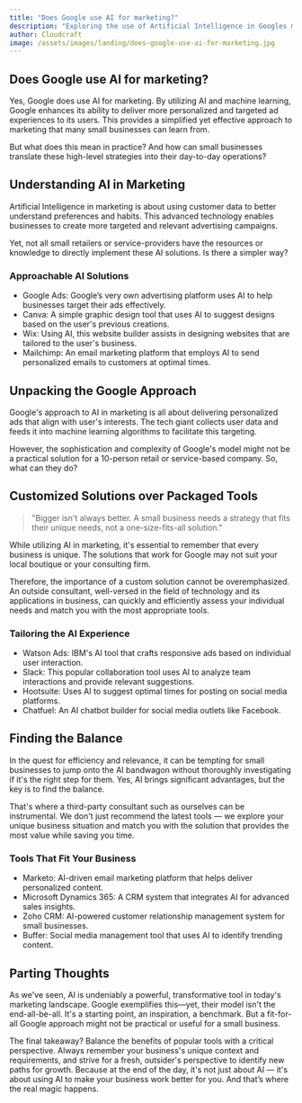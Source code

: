 ```yaml
---
title: "Does Google use AI for marketing?"
description: "Exploring the use of Artificial Intelligence in Googles marketing strategies and how small businesses can learn from this."
author: Cloudcraft
image: /assets/images/landing/does-google-use-ai-for-marketing.jpg
---
```


## Does Google use AI for marketing?

Yes, Google does use AI for marketing. By utilizing AI and machine learning, Google enhances its ability to deliver more personalized and targeted ad experiences to its users. This provides a simplified yet effective approach to marketing that many small businesses can learn from. 

But what does this mean in practice? And how can small businesses translate these high-level strategies into their day-to-day operations?

<ServicesBlurb />

## Understanding AI in Marketing

Artificial Intelligence in marketing is about using customer data to better understand preferences and habits. This advanced technology enables businesses to create more targeted and relevant advertising campaigns. 

Yet, not all small retailers or service-providers have the resources or knowledge to directly implement these AI solutions. Is there a simpler way?

### Approachable AI Solutions

* Google Ads: Google’s very own advertising platform uses AI to help businesses target their ads effectively.
* Canva: A simple graphic design tool that uses AI to suggest designs based on the user's previous creations. 
* Wix: Using AI, this website builder assists in designing websites that are tailored to the user's business. 
* Mailchimp: An email marketing platform that employs AI to send personalized emails to customers at optimal times.

## Unpacking the Google Approach

Google's approach to AI in marketing is all about delivering personalized ads that align with user's interests. The tech giant collects user data and feeds it into machine learning algorithms to facilitate this targeting.

However, the sophistication and complexity of Google's model might not be a practical solution for a 10-person retail or service-based company. So, what can they do?

<GetStartedBlurb />

## Customized Solutions over Packaged Tools

<blockquote> "Bigger isn't always better. A small business needs a strategy that fits their unique needs, not a one-size-fits-all solution." </blockquote>

While utilizing AI in marketing, it's essential to remember that every business is unique. The solutions that work for Google may not suit your local boutique or your consulting firm. 

Therefore, the importance of a custom solution cannot be overemphasized. An outside consultant, well-versed in the field of technology and its applications in business, can quickly and efficiently assess your individual needs and match you with the most appropriate tools.

### Tailoring the AI Experience 

* Watson Ads: IBM's AI tool that crafts responsive ads based on individual user interaction. 
* Slack: This popular collaboration tool uses AI to analyze team interactions and provide relevant suggestions.
* Hootsuite: Uses AI to suggest optimal times for posting on social media platforms. 
* Chatfuel: An AI chatbot builder for social media outlets like Facebook.

## Finding the Balance

In the quest for efficiency and relevance, it can be tempting for small businesses to jump onto the AI bandwagon without thoroughly investigating if it's the right step for them. Yes, AI brings significant advantages, but the key is to find the balance.

That's where a third-party consultant such as ourselves can be instrumental. We don't just recommend the latest tools — we explore your unique business situation and match you with the solution that provides the most value while saving you time.

### Tools That Fit Your Business 

* Marketo: AI-driven email marketing platform that helps deliver personalized content. 
* Microsoft Dynamics 365: A CRM system that integrates AI for advanced sales insights.
* Zoho CRM: AI-powered customer relationship management system for small businesses.
* Buffer: Social media management tool that uses AI to identify trending content.

## Parting Thoughts

As we've seen, AI is undeniably a powerful, transformative tool in today's marketing landscape. Google exemplifies this—yet, their model isn't the end-all-be-all. It's a starting point, an inspiration, a benchmark. But a fit-for-all Google approach might not be practical or useful for a small business.

The final takeaway? Balance the benefits of popular tools with a critical perspective. Always remember your business's unique context and requirements, and strive for a fresh, outsider's perspective to identify new paths for growth. Because at the end of the day, it's not just about AI — it's about using AI to make your business work better for you. And that’s where the real magic happens.